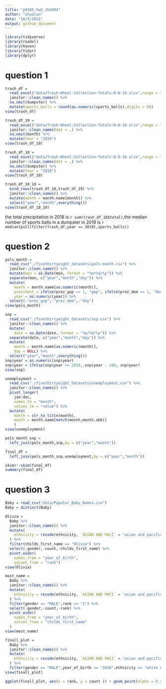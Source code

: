 ```yaml
---
title: "p8105_hw2_zh2494"
author: "zhuolun"
date: "10/5/2021"
output: github_document
---
```


```r
library(tidyverse)
library(readxl)
library(haven)
library(tidyr)
library(dplyr)

```

# question 1
```r
trash_df = 
  read_excel("data/Trash-Wheel-Collection-Totals-8-6-19.xlsx",range = "A2:N408") %>%
  janitor::clean_names() %>% 
  na.omit(dumpster) %>%
  mutate(sports_balls = round(as.numeric(sports_balls),digits = 0))
view(trash_df)

trash_df_19 =
  read_excel("data/Trash-Wheel-Collection-Totals-8-6-19.xlsx",range = "A2:B14",4) %>%
  janitor::clean_names(dat = .) %>%
  na.omit(month) %>%
  mutate(Year = "2019")
view(trash_df_19)

trash_df_18 =
  read_excel("data/Trash-Wheel-Collection-Totals-8-6-19.xlsx",range = "A2:B14",5) %>% 
  janitor::clean_names(dat = .) %>%
  na.omit(dumpster) %>%
  mutate(Year = "2018")
view(trash_df_18)

trash_df_18_19 = 
  bind_rows(trash_df_18,trash_df_19) %>% 
  janitor::clean_names() %>%
  mutate(month = month.name[month]) %>% 
  select("year","month",everything())
view(trash_df_18_19)

```

the total precipitation in 2018 is `r sum(trash_df_18$total)`,the median number of sports balls in a dumpster in 2019 is `r median(pull(filter(trash_df,year == 2019),sports_balls))`

# question 2
```r
pols_month = 
  read_csv("./fivethirtyeight_datasets/pols-month.csv") %>% 
  janitor::clean_names() %>% 
  mutate(mon = as.Date(mon, format = "%m/%d/%y")) %>% 
  separate(mon, c("year","month","day")) %>% 
  mutate(
    month = month.name[as.numeric(month)],
    president = ifelse(prez_gop == 1, "gop", ifelse(prez_dem == 1, "dem",0)),
    year = as.numeric(year)) %>% 
  select(-"prez_gop",-"prez_dem",-"day")
view(pols_month)

snp = 
  read_csv("./fivethirtyeight_datasets/snp.csv") %>%
  janitor::clean_names() %>% 
  mutate(
    date = as.Date(date, format = "%m/%d/%y")) %>% 
  separate(date, c("year","month","day")) %>% 
  mutate(
    month = month.name[as.numeric(month)],
    day = NULL) %>% 
  select("year","month",everything())
snp$year = as.numeric(snp$year)
snp$year = ifelse(snp$year >= 2050, snp$year - 100, snp$year)
view(snp)

unemployment = 
  read_csv("./fivethirtyeight_datasets/unemployment.csv") %>% 
  janitor::clean_names() %>% 
  pivot_longer(
    jan:dec,
    names_to = "month",
    values_to = "value") %>% 
  mutate(
    month = str_to_title(month),
    month = month.name[match(month,month.abb)]
    )
view(unemployment)

pols_month_snp =
  left_join(pols_month,snp,by = c("year","month"))

final_df = 
  left_join(pols_month_snp,unemployment,by = c("year","month"))

skimr::skim(final_df)
summary(final_df)
```

# question 3
```r
Baby = read_csv("data/Popular_Baby_Names.csv")
Baby = distinct(Baby)

Olivia =
  Baby %>% 
  janitor::clean_names() %>% 
  mutate(
    ethnicity = recode(ethnicity, `ASIAN AND PACI` = "asian and pacific islander",`ASIAN AND PACIFIC ISLANDER` = "asian and pacific islander",`HISPANIC` = "hispanic",`WHITE NON HISP` = "white non hispanic",`WHITE NON HISPANIC` = "white non hispanic",`BLACK NON HISPANIC` = "black non hispanic",`BLACK NON HISP` = "black non hispanic")
  ) %>% 
  filter(childs_first_name == "Olivia") %>% 
  select(-gender,-count,-childs_first_name) %>% 
  pivot_wider(
    names_from = "year_of_birth",
    values_from = "rank")
view(Olivia)

most_name = 
  Baby %>% 
  janitor::clean_names() %>% 
  mutate(
    ethnicity = recode(ethnicity, `ASIAN AND PACI` = "asian and pacific islander",`ASIAN AND PACIFIC ISLANDER` = "asian and pacific islander",`HISPANIC` = "hispanic",`WHITE NON HISP` = "white non hispanic",`WHITE NON HISPANIC` = "white non hispanic",`BLACK NON HISPANIC` = "black non hispanic",`BLACK NON HISP` = "black non hispanic")
  ) %>% 
  filter(gender == "MALE",rank == "1") %>% 
  select(-gender,-count,-rank) %>% 
  pivot_wider(
    names_from = "year_of_birth",
    values_from = "childs_first_name"
  )
view(most_name)

finall_plot =
  Baby %>% 
  janitor::clean_names() %>% 
  mutate(
    ethnicity = recode(ethnicity, `ASIAN AND PACI` = "asian and pacific islander",`ASIAN AND PACIFIC ISLANDER` = "asian and pacific islander",`HISPANIC` = "hispanic",`WHITE NON HISP` = "white non hispanic",`WHITE NON HISPANIC` = "white non hispanic",`BLACK NON HISPANIC` = "black non hispanic",`BLACK NON HISP` = "black non hispanic")
  ) %>%
  filter(gender == "MALE",year_of_birth == "2016",ethnicity == "white non hispanic")
view(finall_plot)

ggplot(finall_plot, aes(x = rank, y = count )) + geom_point(alpha = 0.5)
```

